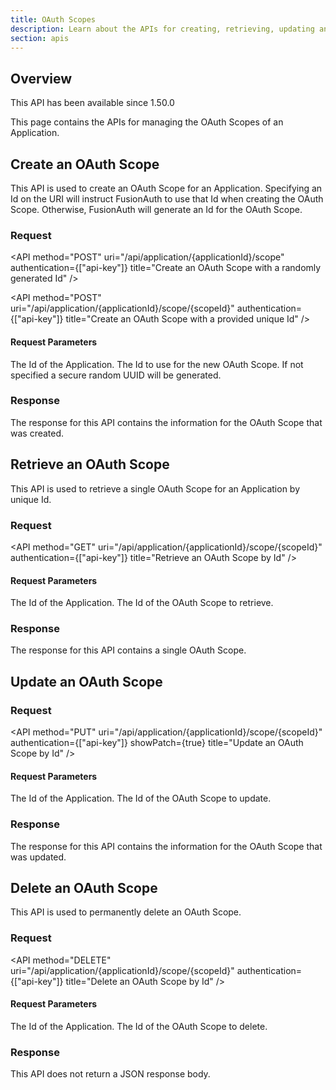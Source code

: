 ```yaml
---
title: OAuth Scopes
description: Learn about the APIs for creating, retrieving, updating and deleting OAuth scopes.
section: apis
---
```


<AdvancedEditionBlurb />

## Overview

<Aside type="version">
  This API has been available since 1.50.0
</Aside>

This page contains the APIs for managing the OAuth Scopes of an Application.

## Create an OAuth Scope

This API is used to create an OAuth Scope for an Application. Specifying an Id on the URI will instruct FusionAuth to use that Id when creating the OAuth Scope. Otherwise, FusionAuth will generate an Id for the OAuth Scope.

### Request

<API method="POST" uri="/api/application/{applicationId}/scope" authentication={["api-key"]} title="Create an OAuth Scope with a randomly generated Id" />

<API method="POST" uri="/api/application/{applicationId}/scope/{scopeId}" authentication={["api-key"]} title="Create an OAuth Scope with a provided unique Id" />

<XFusionauthTenantIdHeaderScopedOperation />

#### Request Parameters

<APIBlock>
  <APIField name="applicationId" type="UUID" required>
    The Id of the Application.
  </APIField>
  <APIField name="scopeId" type="UUID" optional defaults="secure random UUID">
    The Id to use for the new OAuth Scope. If not specified a secure random UUID will be generated.
  </APIField>
</APIBlock>

<ScopeRequestBody />

### Response

The response for this API contains the information for the OAuth Scope that was created.

<StandardPostResponseCodes never_search_error />

<ScopeResponseBody />

## Retrieve an OAuth Scope

This API is used to retrieve a single OAuth Scope for an Application by unique Id.

### Request

<API method="GET" uri="/api/application/{applicationId}/scope/{scopeId}" authentication={["api-key"]} title="Retrieve an OAuth Scope by Id" />

<XFusionauthTenantIdHeaderScopedOperation />

#### Request Parameters

<APIBlock>
  <APIField name="applicationId" type="UUID" required>
    The Id of the Application.
  </APIField>
  <APIField name="scopeId" type="UUID" required>
    The Id of the OAuth Scope to retrieve.
  </APIField>
</APIBlock>

### Response

The response for this API contains a single OAuth Scope.

<StandardGetResponseCodes never_search_error />

<ScopeResponseBody />

## Update an OAuth Scope

<GenericUpdateExplanationFragment capitalized_object_name="OAuth Scope" />

### Request

<API method="PUT" uri="/api/application/{applicationId}/scope/{scopeId}" authentication={["api-key"]} showPatch={true} title="Update an OAuth Scope by Id" />

<XFusionauthTenantIdHeaderScopedOperation />

#### Request Parameters

<APIBlock>
  <APIField name="applicationId" type="UUID" required>
    The Id of the Application.
  </APIField>
  <APIField name="scopeId" type="UUID" required>
    The Id of the OAuth Scope to update.
  </APIField>
</APIBlock>

<ScopeRequestBody is_update />

### Response

The response for this API contains the information for the OAuth Scope that was updated.

<StandardPutResponseCodes never_search_error />

<ScopeResponseBody is_update />

## Delete an OAuth Scope

This API is used to permanently delete an OAuth Scope.

### Request

<API method="DELETE" uri="/api/application/{applicationId}/scope/{scopeId}" authentication={["api-key"]} title="Delete an OAuth Scope by Id" />

#### Request Parameters

<APIBlock>
  <APIField name="applicationId" type="UUID" required>
    The Id of the Application.
  </APIField>
  <APIField name="scopeId" type="UUID" required>
    The Id of the OAuth Scope to delete.
  </APIField>
</APIBlock>

<XFusionauthTenantIdHeaderScopedOperation />

### Response

This API does not return a JSON response body.

<StandardDeleteResponseCodes never_search_error />




